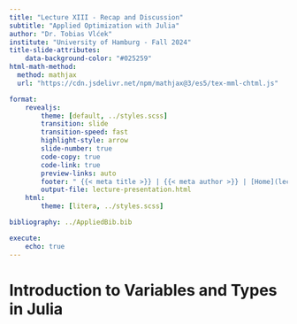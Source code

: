 ```yaml
---
title: "Lecture XIII - Recap and Discussion"
subtitle: "Applied Optimization with Julia"
author: "Dr. Tobias Vlćek"
institute: "University of Hamburg - Fall 2024"
title-slide-attributes:
    data-background-color: "#025259"
html-math-method:
  method: mathjax
  url: "https://cdn.jsdelivr.net/npm/mathjax@3/es5/tex-mml-chtml.js"

format:
    revealjs:
        theme: [default, ../styles.scss]
        transition: slide
        transition-speed: fast
        highlight-style: arrow
        slide-number: true
        code-copy: true
        code-link: true
        preview-links: auto
        footer: " {{< meta title >}} | {{< meta author >}} | [Home](lecture-recap.qmd)"
        output-file: lecture-presentation.html
    html:
        theme: [litera, ../styles.scss]

bibliography: ../AppliedBib.bib

execute:
    echo: true
---
```


# [Introduction to Variables and Types in Julia]{.flow} {.title}